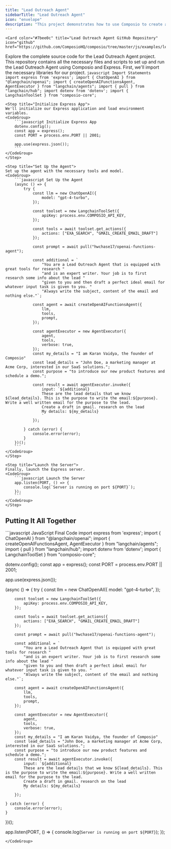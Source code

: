 ```yaml
---
title: "Lead Outreach Agent"
sidebarTitle: "Lead Outreach Agent"
icon: "envelope"
description: "This project demonstrates how to use Composio to create a lead outreach agent in JavaScript. It automatically researches the lead based on user input, and then writes an excellent outreach email."
---
```


    <Card color="#7bee0c" title="Lead Outreach Agent GitHub Repository" icon="github" href="https://github.com/ComposioHQ/composio/tree/master/js/examples/lead_outreach_agent">
  Explore the complete source code for the Lead Outreach Agent project. This repository contains all the necessary files and scripts to set up and run the Lead Outreach Agent using Composio and Express.
  <CardBody>
  </CardBody>
</Card>
<Steps>
    <Step title="Import Base Packages">
    First, we'll import the necessary libraries for our project.
    <CodeGroup>
        ```javascript Import Statements
        import express from 'express';
        import { ChatOpenAI } from "@langchain/openai";
        import { createOpenAIFunctionsAgent, AgentExecutor } from "langchain/agents";
        import { pull } from "langchain/hub";
        import dotenv from 'dotenv';
        import { LangchainToolSet } from "composio-core";
        ```
    </CodeGroup>
    </Step>

    <Step title="Initialize Express App">
    We'll initialize our Express application and load environment variables.
    <CodeGroup>
        ```javascript Initialize Express App
        dotenv.config();
        const app = express();
        const PORT = process.env.PORT || 2001;

        app.use(express.json());
        ```
    </CodeGroup>
    </Step>

    <Step title="Set Up the Agent">
    Set up the agent with the necessary tools and model.
    <CodeGroup>
        ```javascript Set Up the Agent
        (async () => {
            try {
                const llm = new ChatOpenAI({
                    model: "gpt-4-turbo",
                });

                const toolset = new LangchainToolSet({
                    apiKey: process.env.COMPOSIO_API_KEY,
                });

                const tools = await toolset.get_actions({
                    actions: ["EXA_SEARCH", "GMAIL_CREATE_EMAIL_DRAFT"]
                });

                const prompt = await pull("hwchase17/openai-functions-agent");

                const additional = `
                    "You are a Lead Outreach Agent that is equipped with great tools for research "
                    "and is an expert writer. Your job is to first research some info about the lead "
                    "given to you and then draft a perfect ideal email for whatever input task is given to you. "
                    "Always write the subject, content of the email and nothing else."`;

                const agent = await createOpenAIFunctionsAgent({
                    llm,
                    tools,
                    prompt,
                });

                const agentExecutor = new AgentExecutor({
                    agent,
                    tools,
                    verbose: true,
                });
                const my_details = "I am Karan Vaidya, the founder of Composio"
                const lead_details = "John Doe, a marketing manager at Acme Corp, interested in our SaaS solutions.";
                const purpose = "to introduce our new product features and schedule a demo.";

                const result = await agentExecutor.invoke({
                    input: `${additional}
                    These are the lead details that we know ${lead_details}. This is the purpose to write the email:${purpose}. Write a well written email for the purpose to the lead.
                    Create a draft in gmail. research on the lead
                    My details: ${my_details}
                    `
                });

            } catch (error) {
                console.error(error);
            }
        })();
        ```
    </CodeGroup>
    </Step>

    <Step title="Launch the Server">
    Finally, launch the Express server.
    <CodeGroup>
        ```javascript Launch the Server
        app.listen(PORT, () => {
            console.log(`Server is running on port ${PORT}`);
        });
        ```
    </CodeGroup>
    </Step>

</Steps>

## Putting It All Together

<CodeGroup>
```javascript JavaScript Final Code
import express from 'express';
import { ChatOpenAI } from "@langchain/openai";
import { createOpenAIFunctionsAgent, AgentExecutor } from "langchain/agents";
import { pull } from "langchain/hub";
import dotenv from 'dotenv';
import { LangchainToolSet } from "composio-core";

dotenv.config();
const app = express();
const PORT = process.env.PORT || 2001;

app.use(express.json());

(async () => {
    try {
        const llm = new ChatOpenAI({
            model: "gpt-4-turbo",
        });

        const toolset = new LangchainToolSet({
            apiKey: process.env.COMPOSIO_API_KEY,
        });

        const tools = await toolset.get_actions({
            actions: ["EXA_SEARCH", "GMAIL_CREATE_EMAIL_DRAFT"]
        });

        const prompt = await pull("hwchase17/openai-functions-agent");

        const additional = `
            "You are a Lead Outreach Agent that is equipped with great tools for research "
            "and is an expert writer. Your job is to first research some info about the lead "
            "given to you and then draft a perfect ideal email for whatever input task is given to you. "
            "Always write the subject, content of the email and nothing else."`;

        const agent = await createOpenAIFunctionsAgent({
            llm,
            tools,
            prompt,
        });

        const agentExecutor = new AgentExecutor({
            agent,
            tools,
            verbose: true,
        });
        const my_details = "I am Karan Vaidya, the founder of Composio"
        const lead_details = "John Doe, a marketing manager at Acme Corp, interested in our SaaS solutions.";
        const purpose = "to introduce our new product features and schedule a demo.";
        const result = await agentExecutor.invoke({
            input: `${additional}
            These are the lead details that we know ${lead_details}. This is the purpose to write the email:${purpose}. Write a well written email for the purpose to the lead.
            Create a draft in gmail. research on the lead
            My details: ${my_details}
            `
        });

    } catch (error) {
        console.error(error);
    }
})();

app.listen(PORT, () => {
    console.log(`Server is running on port ${PORT}`);
});
```
</CodeGroup>


